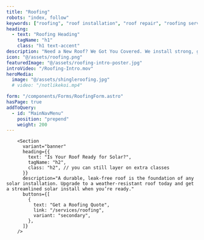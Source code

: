 ```yaml
---
title: "Roofing"
robots: "index, follow"
keywords: ["roofing", "roof installation", "roof repair", "roofing services New Jersey", "flat roof contractor", "GAF HDZ shingles", "metal roofing NJ", "slate roof NJ", "roof replacement New Jersey", "roof inspection services NJ"]
heading: 
  - text: "Roofing Heading"
    tagName: "h1"
    class: "h1 text-accent"
description: "Need a New Roof? We Got You Covered. We install strong, good-looking roofs that last for years. Whether your home needs regular shingles or something tougher like metal or slate, we do it all. Got a flat roof? We ve got special options for that too."
icon: "@/assets/roofing.png"
featuredImage: "@/assets/roofing-intro-poster.jpg"
introVideo: "/Roofing-Intro.mov"
heroMedia:
  image: "@/assets/shingleroofing.jpg"
  # video: "/notlikekoi.mp4"

form: "/components/Forms/RoofingForm.astro"
hasPage: true
addToQuery:
  - id: "MainNavMenu"
    position: "prepend"
    weight: 200
---
```


 <Section
    heading={[
      {
        text: `Get Started with ${frontmatter.title}, by contacting a ${frontmatter.title} Expert!`,
        tagName: "h2",
        class: "h2 text-bg uppercase py-[var(--spacing-sm)] slide-down",
      },
    ]}
    description={`Whether you need ${frontmatter.title} services or just want to learn more, we’ve got you covered. Scroll up to revisit details or give us a call now.`}
    collection="gallery"
    query="getAll"
    buttonsSectionClass="block"
    buttons={[
      {
        text: "Get a Free Quote",
        link: `#static-default-${frontmatter.slug}`,
        variant: "tertiary",
      },
      {
        text: "Call Us",
        link: "tel:+1-800-123-4567",
        variant: "secondary",
        showIcon: true,
        iconProps: {
          element: PhoneIcon,
          position: "left",
          className: "mr-[var(--spacing-sm)]",
        },
      },
    ]}
  >

        <Section
          variant="banner"
          heading={{
            text: "Is Your Roof Ready for Solar?",
            tagName: "h2",
            class: "h2", // you can still layer on extra classes
          }}
          description="A durable, leak‑free roof is the foundation of any solar installation. Upgrade to a weather‑resistant roof today and get a streamlined solar install when you’re ready."
          buttons={[
            {
              text: "Get a Roofing Quote",
              link: "/services/roofing",
              variant: "secondary",
            },
          ]}
        />
   
  </Section>
